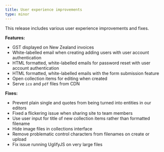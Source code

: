 ```yaml
---
title: User experience improvements
type: minor
---
```


This release includes various user experience improvements and fixes.

**Features:**

* GST displayed on New Zealand invoices
* White-labelled email when creating adding users with user account authentication
* HTML formatted, white-labelled emails for password reset with user account authentication
* HTML formatted, white-labelled emails with the form submission feature
* Open collection items for editing when created
* Serve `ico` and `pdf` files from CDN

**Fixes:**

* Prevent plain single and quotes from being turned into entities in our editors
* Fixed a flickering issue when sharing site to team members
* Use user input for title of new collection items rather than formatted filename
* Hide image files in collections interface
* Remove problematic control characters from filenames on create or upload
* Fix issue running UglifyJS on very large files
